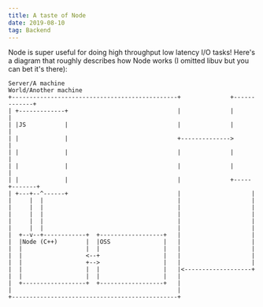 ```yaml
---
title: A taste of Node
date: 2019-08-10
tag: Backend
---
```


Node is super useful for doing high throughput low latency I/O tasks! Here's a diagram
that roughly describes how Node works (I omitted libuv but you can bet it's there):

```text
Server/A machine                                               World/Another machine
+-----------------------------------------------+              +-------------+
| +-------------+                               |              |             |
| |JS           |                               |              |             |
| |             |                               +-------------->             |
| |             |                               |              |             |
| |             |                               |              |             |
| |             |                               |              +-----+-------+
| +---+--^------+                               |                    |
|     |  |                                      |                    |
|     |  |                                      |                    |
|     |  |                                      |                    |
|     |  |                                      |                    |
|     |  |                                      |                    |
|  +--v--+------------+  +------------------+   |                    |
|  |Node (C++)        |  |OSS               |   |                    |
|  |                  |  |                  |   |                    |
|  |                  <--+                  |   |                    |
|  |                  +-->                  |   |                    |
|  |                  |  |                  |   |<-------------------+
|  |                  |  |                  |   |
|  +------------------+  +------------------+   |
|                                               |
+-----------------------------------------------+
```
